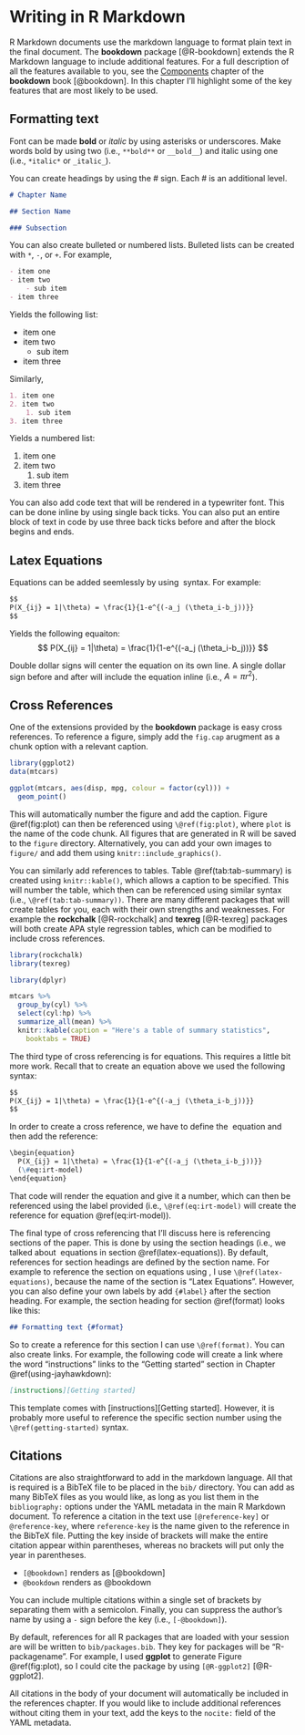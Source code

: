 # Writing in R Markdown

R Markdown documents use the markdown language to format plain text in the final document. The **bookdown** package [@R-bookdown] extends the R Markdown language to include additional features. For a full description of all the features available to you, see the [Components](https://bookdown.org/yihui/bookdown/components.html) chapter of the **bookdown** book [@bookdown]. In this chapter I'll highlight some of the key features that are most likely to be used.

## Formatting text {#format}

Font can be made **bold** or *italic* by using asterisks or underscores. Make words bold by using two (i.e., `**bold**` or `__bold__`) and italic using one (i.e., `*italic*` or `_italic_`).

You can create headings by using the # sign. Each # is an additional level.

```markdown
# Chapter Name

## Section Name

### Subsection
```

You can also create bulleted or numbered lists. Bulleted lists can be created with `*`, `-`, or `+`. For example,

```markdown
- item one
- item two
    - sub item
- item three
```

Yields the following list:

- item one
- item two
    - sub item
- item three

Similarly, 

```markdown
1. item one
2. item two
    1. sub item
3. item three
```

Yields a numbered list:

1. item one
2. item two
    1. sub item
3. item three

You can also add code text that will be rendered in a typewriter font. This can be done inline by using single back ticks. You can also put an entire block of text in code by use three back ticks before and after the block begins and ends.

## Latex Equations

Equations can be added seemlessly by using \LaTeX\ syntax. For example:

```markdown
$$
P(X_{ij} = 1|\theta) = \frac{1}{1-e^{(-a_j (\theta_i-b_j))}}
$$
```

Yields the following equaiton:
$$
P(X_{ij} = 1|\theta) = \frac{1}{1-e^{(-a_j (\theta_i-b_j))}}
$$

Double dollar signs will center the equation on its own line. A single dollar sign before and after will include the equation inline (i.e., $A = \pi r^2$).

## Cross References

One of the extensions provided by the **bookdown** package is easy cross references. To reference a figure, simply add the `fig.cap` arugment as a chunk option with a relevant caption. 

```r
library(ggplot2)
data(mtcars)

ggplot(mtcars, aes(disp, mpg, colour = factor(cyl))) + 
  geom_point()
```

This will automatically number the figure and add the caption. Figure \@ref(fig:plot) can then be referenced using `\@ref(fig:plot)`, where `plot` is the name of the code chunk. All figures that are generated in R will be saved to the `figure` directory. Alternatively, you can add your own images to `figure/` and add them using `knitr::include_graphics()`.

You can similarly add references to tables. Table \@ref(tab:tab-summary) is created using `knitr::kable()`, which allows a caption to be specified. This will number the table, which then can be referenced using similar syntax (i.e., `\@ref(tab:tab-summary))`. There are many different packages that will create tables for you, each with their own strengths and weaknesses. For example the **rockchalk** [@R-rockchalk] and **texreg** [@R-texreg] packages will both create APA style regression tables, which can be modified to include cross references.

```r
library(rockchalk)
library(texreg)
```

```r
library(dplyr)

mtcars %>%
  group_by(cyl) %>%
  select(cyl:hp) %>%
  summarize_all(mean) %>%
  knitr::kable(caption = "Here's a table of summary statistics",
    booktabs = TRUE)
```

The third type of cross referencing is for equations. This requires a little bit more work. Recall that to create an equation above we used the following syntax:

```markdown
$$
P(X_{ij} = 1|\theta) = \frac{1}{1-e^{(-a_j (\theta_i-b_j))}}
$$
```

In order to create a cross reference, we have to define the \LaTeX\ equation and then add the reference:

```markdown
\begin{equation}
  P(X_{ij} = 1|\theta) = \frac{1}{1-e^{(-a_j (\theta_i-b_j))}}
  (\#eq:irt-model)
\end{equation}
```

\begin{equation}
  P(X_{ij} = 1|\theta) = \frac{1}{1-e^{(-a_j (\theta_i-b_j))}}
  (\#eq:irt-model)
\end{equation}

That code will render the equation and give it a number, which can then be referenced using the label provided (i.e., `\@ref(eq:irt-model)` will create the reference for equation \@ref(eq:irt-model)).

The final type of cross referencing that I'll discuss here is referencing sections of the paper. This is done by using the section headings (i.e., we talked about \LaTeX\ equations in section \@ref(latex-equations)). By default, references for section headings are defined by the section name. For example to reference the section on equations using \LaTeX, I use `\@ref(latex-equations)`, because the name of the section is "Latex Equations". However, you can also define your own labels by add `{#label}` after the section heading. For example, the section heading for section \@ref(format) looks like this:

```markdown
## Formatting text {#format}
```

So to create a reference for this section I can use `\@ref(format)`. You can also create links. For example, the following code will create a link where the word "instructions" links to the "Getting started" section in Chapter \@ref(using-jayhawkdown):

```markdown
[instructions][Getting started]
```

This template comes with [instructions][Getting started]. However, it is probably more useful to reference the specific section number using the `\@ref(getting-started)` syntax.

## Citations

Citations are also straightforward to add in the markdown language. All that is required is a BibTeX file to be placed in the `bib/` directory. You can add as many BibTeX files as you would like, as long as you list them in the `bibliography:` options under the YAML metadata in the main R Markdown document. To reference a citation in the text use `[@reference-key]` or `@reference-key`, where `reference-key` is the name given to the reference in the BibTeX file. Putting the key inside of brackets will make the entire citation appear within parentheses, whereas no brackets will put only the year in parentheses.

* `[@bookdown]` renders as [@bookdown]
* `@bookdown` renders as @bookdown

You can include multiple citations within a single set of brackets by separating them with a semicolon. Finally, you can suppress the author's name by using a `-` sign before the key (i.e., `[-@bookdown]`).

By default, references for all R packages that are loaded with your session are will be written to `bib/packages.bib`. They key for packages will be "R-packagename". For example, I used **ggplot** to generate Figure \@ref(fig:plot), so I could cite the package by using `[@R-ggplot2]` [@R-ggplot2].

All citations in the body of your document will automatically be included in the references chapter. If you would like to include additional references without citing them in your text, add the keys to the `nocite:` field of the YAML metadata.
